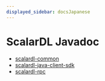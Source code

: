 ```yaml
---
displayed_sidebar: docsJapanese
---
```


# ScalarDL Javadoc

- [scalardl-common](https://javadoc.io/doc/com.scalar-labs/scalardl-common/latest/index.html)
- [scalardl-java-client-sdk](https://javadoc.io/doc/com.scalar-labs/scalardl-java-client-sdk/latest/index.html)
- [scalardl-rpc](https://javadoc.io/doc/com.scalar-labs/scalardl-rpc/latest/index.html)
